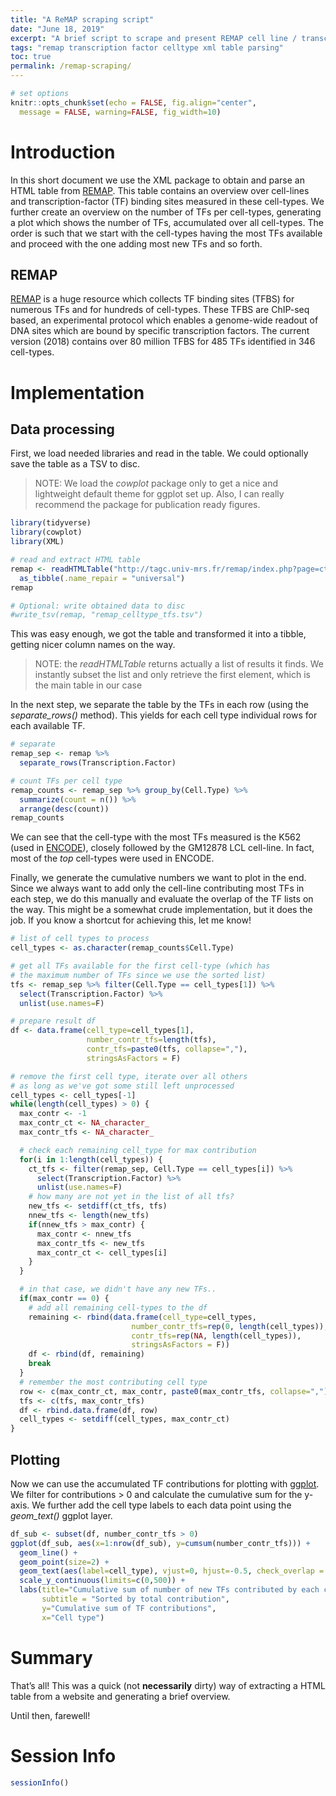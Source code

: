 ---
title: "A ReMAP scraping script"
date: "June 18, 2019"
excerpt: "A brief script to scrape and present REMAP cell line / transcription factor information"
tags: "remap transcription factor celltype xml table parsing"
toc: true
permalink: /remap-scraping/
---

```{r setup, include=FALSE}
# set options
knitr::opts_chunk$set(echo = FALSE, fig.align="center",
  message = FALSE, warning=FALSE, fig_width=10)
```

# Introduction
In this short document we use the XML package to obtain and parse an HTML table from [REMAP](http://tagc.univ-mrs.fr/remap/index.php?page=ct). This table contains an overview over cell-lines and transcription-factor (TF) binding sites measured in these cell-types.
We further create an overview on the number of TFs per cell-types, generating a plot which shows the number of TFs, accumulated over all cell-types. The order is such that we start with the cell-types having the most TFs available and proceed with the one adding most new TFs and so forth.

## REMAP
[REMAP](http://tagc.univ-mrs.fr/remap/index.php?page=ct) is a huge resource which collects TF binding sites (TFBS) for numerous TFs and for hundreds of cell-types. These TFBS are ChIP-seq based, an experimental protocol which enables a genome-wide readout of DNA sites which are bound by
specific transcription factors. The current version (2018) contains over 80 million
TFBS for 485 TFs identified in 346 cell-types.

# Implementation

## Data processing
First, we load needed libraries and read in the table. We could optionally save the table as a TSV to disc.

> NOTE: We load the *cowplot* package only to get a nice and lightweight default theme for ggplot set up. Also,
> I can really recommend the package for publication ready figures.

```{r echo=T}
library(tidyverse)
library(cowplot)
library(XML)

# read and extract HTML table
remap <- readHTMLTable("http://tagc.univ-mrs.fr/remap/index.php?page=ct")[[1]] %>%
  as_tibble(.name_repair = "universal")
remap

# Optional: write obtained data to disc
#write_tsv(remap, "remap_celltype_tfs.tsv")
```

This was easy enough, we got the table and transformed it into a tibble, getting nicer column names on the way.

> NOTE: the *readHTMLTable* returns actually a list of results it finds. We instantly subset the list and only retrieve the first element, which is the main table in our case

In the next step, we separate the table by the TFs in each row (using the *separate_rows()* method). This yields for each cell type individual rows for each available TF.

```{r echo=T}
# separate
remap_sep <- remap %>%
  separate_rows(Transcription.Factor)

# count TFs per cell type
remap_counts <- remap_sep %>% group_by(Cell.Type) %>%
  summarize(count = n()) %>%
  arrange(desc(count))
remap_counts
```

We can see that the cell-type with the most TFs measured is the K562 (used in [ENCODE](https://www.encodeproject.org/)), closely followed by the GM12878 LCL cell-line. In fact,
most of the *top* cell-types were used in ENCODE.

Finally, we generate the cumulative numbers we want to plot in the end. Since we always want to add only the cell-line contributing most TFs in each step, we do this manually and evaluate the overlap of the TF lists on the way. This might be a somewhat crude implementation, but it does the job. If you know a shortcut for achieving this, let me know!

```{r echo=T}
# list of cell types to process
cell_types <- as.character(remap_counts$Cell.Type)

# get all TFs available for the first cell-type (which has
# the maximum number of TFs since we use the sorted list)
tfs <- remap_sep %>% filter(Cell.Type == cell_types[1]) %>%
  select(Transcription.Factor) %>%
  unlist(use.names=F)

# prepare result df
df <- data.frame(cell_type=cell_types[1],
                 number_contr_tfs=length(tfs),
                 contr_tfs=paste0(tfs, collapse=","),
                 stringsAsFactors = F)

# remove the first cell type, iterate over all others
# as long as we've got some still left unprocessed
cell_types <- cell_types[-1]
while(length(cell_types) > 0) {
  max_contr <- -1
  max_contr_ct <- NA_character_
  max_contr_tfs <- NA_character_

  # check each remaining cell_type for max contribution
  for(i in 1:length(cell_types)) {
    ct_tfs <- filter(remap_sep, Cell.Type == cell_types[i]) %>%
      select(Transcription.Factor) %>%
      unlist(use.names=F)
    # how many are not yet in the list of all tfs?
    new_tfs <- setdiff(ct_tfs, tfs)
    nnew_tfs <- length(new_tfs)
    if(nnew_tfs > max_contr) {
      max_contr <- nnew_tfs
      max_contr_tfs <- new_tfs
      max_contr_ct <- cell_types[i]
    }
  }

  # in that case, we didn't have any new TFs..
  if(max_contr == 0) {
    # add all remaining cell-types to the df
    remaining <- rbind(data.frame(cell_type=cell_types,
                           number_contr_tfs=rep(0, length(cell_types)),
                           contr_tfs=rep(NA, length(cell_types)),
                           stringsAsFactors = F))
    df <- rbind(df, remaining)
    break
  }
  # remember the most contributing cell type
  row <- c(max_contr_ct, max_contr, paste0(max_contr_tfs, collapse=","))
  tfs <- c(tfs, max_contr_tfs)
  df <- rbind.data.frame(df, row)
  cell_types <- setdiff(cell_types, max_contr_ct)
}
```

## Plotting

Now we can use the accumulated TF contributions for plotting with [ggplot](https://ggplot2.tidyverse.org/).
We filter for contributions > 0 and calculate the cumulative sum for the y-axis.
We further add the cell type labels to each data point using the *geom_text()* ggplot layer.

```{r echo=T}
df_sub <- subset(df, number_contr_tfs > 0)
ggplot(df_sub, aes(x=1:nrow(df_sub), y=cumsum(number_contr_tfs))) +
  geom_line() +
  geom_point(size=2) +
  geom_text(aes(label=cell_type), vjust=0, hjust=-0.5, check_overlap = F, angle=-25) +
  scale_y_continuous(limits=c(0,500)) +
  labs(title="Cumulative sum of number of new TFs contributed by each cell-type",
       subtitle = "Sorted by total contribution",
       y="Cumulative sum of TF contributions",
       x="Cell type")
```

# Summary
That's all! This was a quick (not **necessarily** dirty) way of extracting a HTML table from a website and generating a brief overview.

Until then, farewell!

# Session Info
```{r}
sessionInfo()
```
